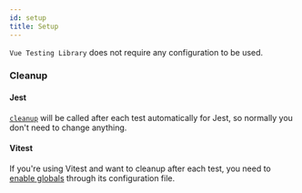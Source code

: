 ```yaml
---
id: setup
title: Setup
---
```


`Vue Testing Library` does not require any configuration to be used.

### Cleanup

#### Jest

[`cleanup`](./api#cleanup) will be called after each test automatically for
Jest, so normally you don't need to change anything.

#### Vitest

If you're using Vitest and want to cleanup after each test, you need to
[enable globals](https://vitest.dev/config/#globals) through its configuration
file.
